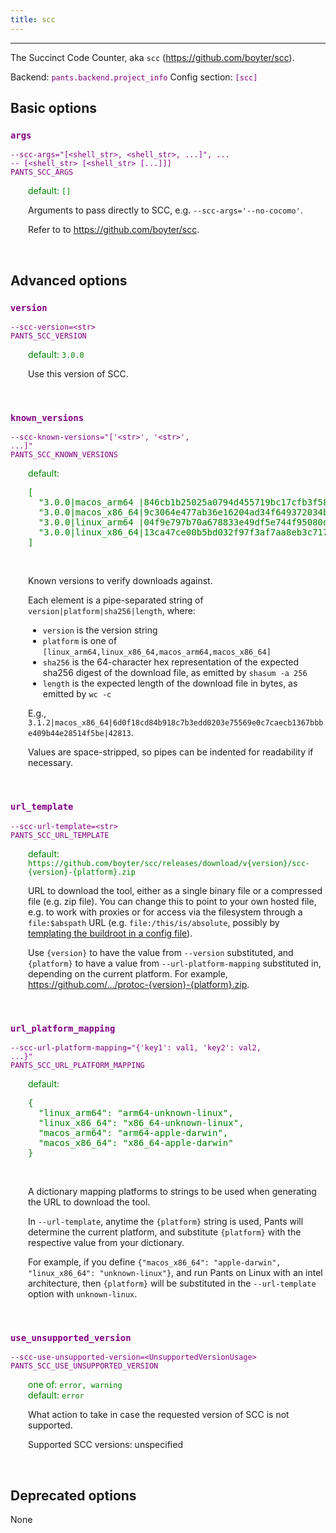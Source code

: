 ```yaml
---
title: scc
---
```


---

The Succinct Code Counter, aka `scc` (https://github.com/boyter/scc).

Backend: <span style="color: purple"><code>pants.backend.project_info</code></span>
Config section: <span style="color: purple"><code>[scc]</code></span>

## Basic options

<div style="color: purple">

### `args`

  <code>--scc-args=&quot;[&lt;shell_str&gt;, &lt;shell_str&gt;, ...]&quot;, ... -- [&lt;shell_str&gt; [&lt;shell_str&gt; [...]]]</code><br>
  <code>PANTS_SCC_ARGS</code><br>
</div>
<div style="padding-left: 2em;">
<span style="color: green">default: <code>[]</code></span>

<br>

Arguments to pass directly to SCC, e.g. `--scc-args='--no-cocomo'`.

Refer to to https://github.com/boyter/scc.

</div>
<br>

## Advanced options

<div style="color: purple">

### `version`

  <code>--scc-version=&lt;str&gt;</code><br>
  <code>PANTS_SCC_VERSION</code><br>
</div>
<div style="padding-left: 2em;">
<span style="color: green">default: <code>3.0.0</code></span>

<br>

Use this version of SCC.

</div>
<br>

<div style="color: purple">

### `known_versions`

  <code>--scc-known-versions=&quot;['&lt;str&gt;', '&lt;str&gt;', ...]&quot;</code><br>
  <code>PANTS_SCC_KNOWN_VERSIONS</code><br>
</div>
<div style="padding-left: 2em;">
<span style="color: green">default: <pre>[
  "3.0.0|macos&lowbar;arm64 |846cb1b25025a0794d455719bc17cfb3f588576a58af1d95036f6c654e294f98|2006145",
  "3.0.0|macos&lowbar;x86&lowbar;64|9c3064e477ab36e16204ad34f649372034bca4df669615eff5de4aa05b2ddf1a|2048134",
  "3.0.0|linux&lowbar;arm64 |04f9e797b70a678833e49df5e744f95080dfb7f963c0cd34f5b5d4712d290f33|1768037",
  "3.0.0|linux&lowbar;x86&lowbar;64|13ca47ce00b5bd032f97f3af7aa8eb3c717b8972b404b155a378b09110e4aa0c|1948341"
]</pre></span>

<br>

Known versions to verify downloads against.

Each element is a pipe-separated string of `version|platform|sha256|length`, where:

- `version` is the version string
- `platform` is one of `[linux_arm64,linux_x86_64,macos_arm64,macos_x86_64]`
- `sha256` is the 64-character hex representation of the expected sha256
  digest of the download file, as emitted by `shasum -a 256`
- `length` is the expected length of the download file in bytes, as emitted by
  `wc -c`

E.g., `3.1.2|macos_x86_64|6d0f18cd84b918c7b3edd0203e75569e0c7caecb1367bbbe409b44e28514f5be|42813`.

Values are space-stripped, so pipes can be indented for readability if necessary.

</div>
<br>

<div style="color: purple">

### `url_template`

  <code>--scc-url-template=&lt;str&gt;</code><br>
  <code>PANTS_SCC_URL_TEMPLATE</code><br>
</div>
<div style="padding-left: 2em;">
<span style="color: green">default: <code>https://github.com/boyter/scc/releases/download/v{version}/scc-{version}-{platform}.zip</code></span>

<br>

URL to download the tool, either as a single binary file or a compressed file (e.g. zip file). You can change this to point to your own hosted file, e.g. to work with proxies or for access via the filesystem through a `file:$abspath` URL (e.g. `file:/this/is/absolute`, possibly by [templating the buildroot in a config file](<[Options](doc:options#config-file-entries)>)).

Use `{version}` to have the value from `--version` substituted, and `{platform}` to have a value from `--url-platform-mapping` substituted in, depending on the current platform. For example, https://github.com/.../protoc-{version}-{platform}.zip.

</div>
<br>

<div style="color: purple">

### `url_platform_mapping`

  <code>--scc-url-platform-mapping=&quot;{'key1': val1, 'key2': val2, ...}&quot;</code><br>
  <code>PANTS_SCC_URL_PLATFORM_MAPPING</code><br>
</div>
<div style="padding-left: 2em;">
<span style="color: green">default: <pre>{
  "linux&lowbar;arm64": "arm64-unknown-linux",
  "linux&lowbar;x86&lowbar;64": "x86&lowbar;64-unknown-linux",
  "macos&lowbar;arm64": "arm64-apple-darwin",
  "macos&lowbar;x86&lowbar;64": "x86&lowbar;64-apple-darwin"
}</pre></span>

<br>

A dictionary mapping platforms to strings to be used when generating the URL to download the tool.

In `--url-template`, anytime the `{platform}` string is used, Pants will determine the current platform, and substitute `{platform}` with the respective value from your dictionary.

For example, if you define `{"macos_x86_64": "apple-darwin", "linux_x86_64": "unknown-linux"}`, and run Pants on Linux with an intel architecture, then `{platform}` will be substituted in the `--url-template` option with `unknown-linux`.

</div>
<br>

<div style="color: purple">

### `use_unsupported_version`

  <code>--scc-use-unsupported-version=&lt;UnsupportedVersionUsage&gt;</code><br>
  <code>PANTS_SCC_USE_UNSUPPORTED_VERSION</code><br>
</div>
<div style="padding-left: 2em;">
<span style="color: green">one of: <code>error, warning</code></span><br>
<span style="color: green">default: <code>error</code></span>

<br>

What action to take in case the requested version of SCC is not supported.

Supported SCC versions: unspecified

</div>
<br>

## Deprecated options

None
